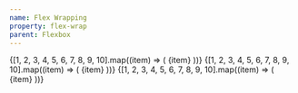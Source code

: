 ```yaml
---
name: Flex Wrapping
property: flex-wrap
parent: Flexbox
---
```



<Grid minWidth="175px">
  <InfoBox pattern="flex-no-wrap">
    <Box className="flex flex-no-wrap bg-blue-100 p-1 rounded">
      {[1, 2, 3, 4, 5, 6, 7, 8, 9, 10].map((item) => (
        <Box key={`flex-no-wrap-${item}`} className="w-1/5 p-1">
          <Box className="text-sm bold flex items-center justify-center bg-blue-400 rounded-sm text-blue-100 p-2 h-8">
            {item}
          </Box>
        </Box>
      ))}
    </Box>
  </InfoBox>
  <InfoBox pattern="flex-wrap">
    <Box className="flex flex-wrap bg-blue-100 p-1 rounded">
      {[1, 2, 3, 4, 5, 6, 7, 8, 9, 10].map((item) => (
        <Box key={`flex-wrap-${item}`} className="w-1/5 p-1">
          <Box className="text-sm bold flex items-center justify-center bg-blue-400 rounded-sm text-blue-100 p-2 h-8">
            {item}
          </Box>
        </Box>
      ))}
    </Box>
  </InfoBox>
  <InfoBox pattern="flex-wrap-reverse">
    <Box className="flex flex-wrap-reverse bg-blue-100 p-1 rounded">
      {[1, 2, 3, 4, 5, 6, 7, 8, 9, 10].map((item) => (
        <Box key={`flex-wrap-reverse-${item}`} className="w-1/5 p-1">
          <Box className="text-sm bold flex items-center justify-center bg-blue-400 rounded-sm text-blue-100 p-2 h-8">
            {item}
          </Box>
        </Box>
      ))}
    </Box>
  </InfoBox>
</Grid>
